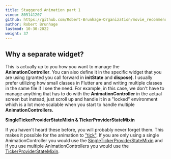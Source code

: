 ```yaml
---
title: Staggered Animation part 1
vimeo: 805141207
github: https://github.com/Robert-Brunhage-Organization/movie_recommendation_app_course/commits/main
author: Robert Brunhage
lastmod: 10-30-2022
weight: 37
---
```


## Why a separate widget?

This is actually up to you how you want to manage the **AnimationController**. You can also define it in the specific widget that you are using (granted you call forward in **initState** and **dispose)**. I usually prefer utilizing how small classes in Flutter are and writing multiple classes in the same file if I see the need. For example, in this case, we don't have to manage anything that has to do with the **AnimationController** in the actual screen but instead, just scroll up and handle it in a "locked" environment which is a lot more scalable when you start to handle multiple **AnimationControllers.**

  

**SingleTickerProviderStateMixin & TickerProviderStateMixin**

If you haven't heard these before, you will probably never forget them. This makes it possible for the animation to ["tick"](https://api.flutter.dev/flutter/scheduler/Ticker-class.html). If you are only using a single AnimationController you would use the [SingleTickerProviderStateMixin](https://api.flutter.dev/flutter/widgets/SingleTickerProviderStateMixin-mixin.html) and if you use multiple AnimationControllers you would use the [TickerProviderStateMixin](https://api.flutter.dev/flutter/widgets/TickerProviderStateMixin-mixin.html).
